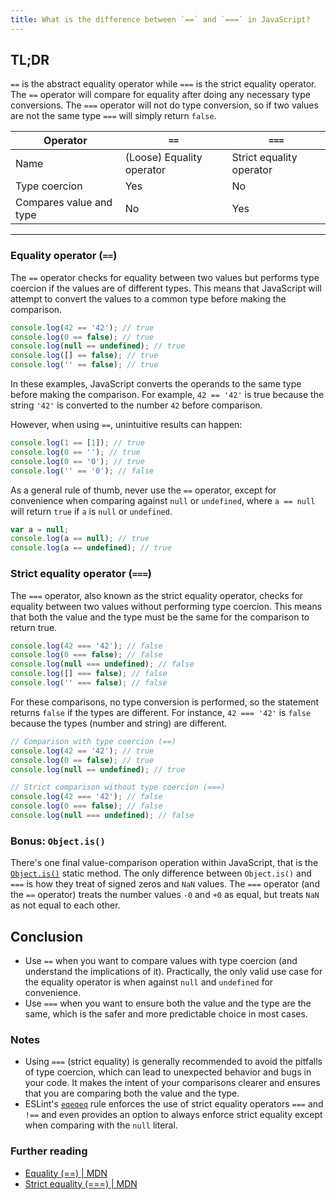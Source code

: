 ```yaml
---
title: What is the difference between `==` and `===` in JavaScript?
---
```


## TL;DR

`==` is the abstract equality operator while `===` is the strict equality operator. The `==` operator will compare for equality after doing any necessary type conversions. The `===` operator will not do type conversion, so if two values are not the same type `===` will simply return `false`.

| Operator | `==` | `===` |
| --- | --- | --- |
| Name | (Loose) Equality operator | Strict equality operator |
| Type coercion | Yes | No |
| Compares value and type | No | Yes |

---

### Equality operator (`==`)

The `==` operator checks for equality between two values but performs type coercion if the values are of different types. This means that JavaScript will attempt to convert the values to a common type before making the comparison.

```js live
console.log(42 == '42'); // true
console.log(0 == false); // true
console.log(null == undefined); // true
console.log([] == false); // true
console.log('' == false); // true
```

In these examples, JavaScript converts the operands to the same type before making the comparison. For example, `42 == '42'` is true because the string `'42'` is converted to the number `42` before comparison.

However, when using `==`, unintuitive results can happen:

```js live
console.log(1 == [1]); // true
console.log(0 == ''); // true
console.log(0 == '0'); // true
console.log('' == '0'); // false
```

As a general rule of thumb, never use the `==` operator, except for convenience when comparing against `null` or `undefined`, where `a == null` will return `true` if `a` is `null` or `undefined`.

```js live
var a = null;
console.log(a == null); // true
console.log(a == undefined); // true
```

### Strict equality operator (`===`)

The `===` operator, also known as the strict equality operator, checks for equality between two values without performing type coercion. This means that both the value and the type must be the same for the comparison to return true.

```js live
console.log(42 === '42'); // false
console.log(0 === false); // false
console.log(null === undefined); // false
console.log([] === false); // false
console.log('' === false); // false
```

For these comparisons, no type conversion is performed, so the statement returns `false` if the types are different. For instance, `42 === '42'` is `false` because the types (number and string) are different.

```js live
// Comparison with type coercion (==)
console.log(42 == '42'); // true
console.log(0 == false); // true
console.log(null == undefined); // true

// Strict comparison without type coercion (===)
console.log(42 === '42'); // false
console.log(0 === false); // false
console.log(null === undefined); // false
```

### Bonus: `Object.is()`

There's one final value-comparison operation within JavaScript, that is the [`Object.is()`](https://developer.mozilla.org/en-US/docs/Web/JavaScript/Reference/Global_Objects/Object/is) static method. The only difference between `Object.is()` and `===` is how they treat of signed zeros and `NaN` values. The `===` operator (and the `==` operator) treats the number values `-0` and `+0` as equal, but treats `NaN` as not equal to each other.

## Conclusion

- Use `==` when you want to compare values with type coercion (and understand the implications of it). Practically, the only valid use case for the equality operator is when against `null` and `undefined` for convenience.
- Use `===` when you want to ensure both the value and the type are the same, which is the safer and more predictable choice in most cases.

### Notes

- Using `===` (strict equality) is generally recommended to avoid the pitfalls of type coercion, which can lead to unexpected behavior and bugs in your code. It makes the intent of your comparisons clearer and ensures that you are comparing both the value and the type.
- ESLint's [`eqeqeq`](https://eslint.org/docs/latest/rules/eqeqeq) rule enforces the use of strict equality operators `===` and `!==` and even provides an option to always enforce strict equality except when comparing with the `null` literal.

### Further reading

- [Equality (==) | MDN](https://developer.mozilla.org/en-US/docs/Web/JavaScript/Reference/Operators/Equality)
- [Strict equality (===) | MDN](https://developer.mozilla.org/en-US/docs/Web/JavaScript/Reference/Operators/Strict_equality)

